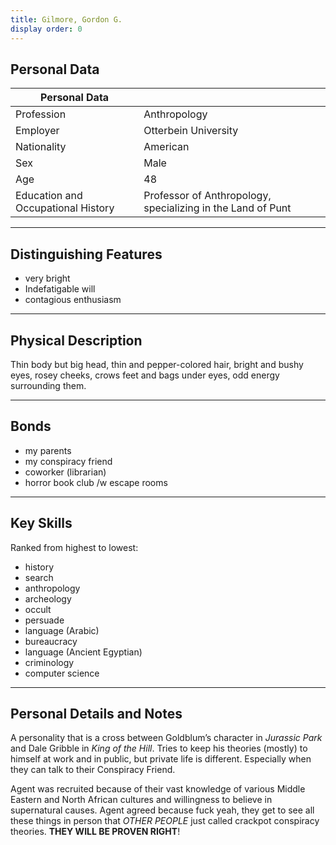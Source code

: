 ```yaml
---
title: Gilmore, Gordon G.
display order: 0
---
```


## Personal Data

| Personal Data                      |                                                             |
| ---------------------------------- | ----------------------------------------------------------- |
| Profession                         | Anthropology                                                |
| Employer                           | Otterbein University                                        |
| Nationality                        | American                                                    |
| Sex                                | Male                                                        |
| Age                                | 48                                                          |
| Education and Occupational History | Professor of Anthropology, specializing in the Land of Punt |

---

## Distinguishing Features

- very bright
- Indefatigable will
- contagious enthusiasm

---

## Physical Description

Thin body but big head, thin and pepper-colored hair, bright and bushy eyes, rosey cheeks, crows feet and bags under eyes, odd energy surrounding them.

---

## Bonds

- my parents
- my conspiracy friend
- coworker (librarian)
- horror book club /w escape rooms

---

## Key Skills

Ranked from highest to lowest:

- history
- search
- anthropology
- archeology
- occult
- persuade
- language (Arabic)
- bureaucracy
- language (Ancient Egyptian)
- criminology
- computer science

---

## Personal Details and Notes

A personality that is a cross between Goldblum’s character in _Jurassic Park_ and Dale Gribble in _King of the Hill_. Tries to keep his theories (mostly) to himself at work and in public, but private life is different. Especially when they can talk to their Conspiracy Friend.

Agent was recruited because of their vast knowledge of various Middle Eastern and North African cultures and willingness to believe in supernatural causes. Agent agreed because fuck yeah, they get to see all these things in person that _OTHER PEOPLE_ just called crackpot conspiracy theories. **THEY WILL BE PROVEN RIGHT**!

